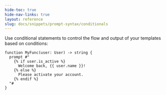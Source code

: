 ```yaml
---
hide-toc: true
hide-nav-links: true
layout: reference
slug: docs/snippets/prompt-syntax/conditionals
---
```


Use conditional statements to control the flow and output of your templates based on conditions:

```jinja2
function MyFunc(user: User) -> string {
  prompt #"
    {% if user.is_active %}
      Welcome back, {{ user.name }}!
    {% else %}
      Please activate your account.
    {% endif %}
  "#
}
```
